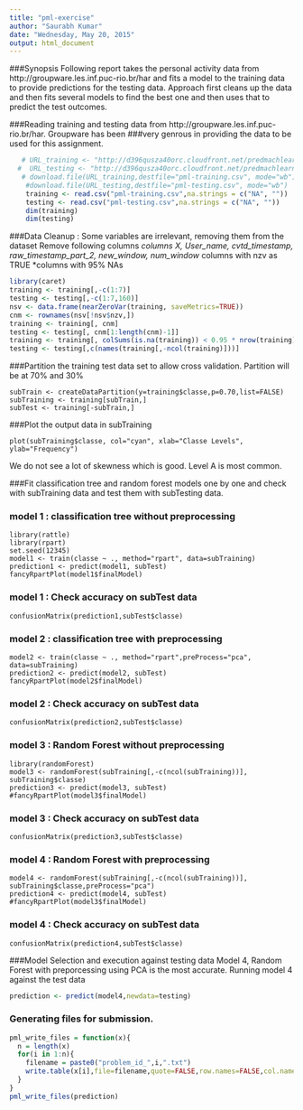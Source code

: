 ```yaml
---
title: "pml-exercise"
author: "Saurabh Kumar"
date: "Wednesday, May 20, 2015"
output: html_document
---
```

###Synopsis
Following report takes the personal activity data from  http://groupware.les.inf.puc-rio.br/har and fits a model to the training data to provide predictions for the testing data. Approach first cleans up the data and then fits several models to find the best one and then uses that to predict the test outcomes.

###Reading training and testing data from http://groupware.les.inf.puc-rio.br/har. Groupware has been
###very genrous in providing the data to be used for this assignment.
```r
   # URL_training <- "http://d396qusza40orc.cloudfront.net/predmachlearn/pml-training.csv"
  #  URL_testing <- "http://d396qusza40orc.cloudfront.net/predmachlearn/pml-testing.csv"
   # download.file(URL_training,destfile="pml-training.csv", mode="wb")
    #download.file(URL_testing,destfile="pml-testing.csv", mode="wb")
    training <- read.csv("pml-training.csv",na.strings = c("NA", ""))
    testing <- read.csv("pml-testing.csv",na.strings = c("NA", ""))
    dim(training)
    dim(testing)
```
###Data Cleanup : Some variables are irrelevant, removing them from the dataset
Remove following columns
*columns X, User_name, cvtd_timestamp, raw_timestamp_part_2, new_window, num_window
*columns with nzv as TRUE
*columns with 95% NAs
```r
library(caret)
training <- training[,-c(1:7)] 
testing <- testing[,-c(1:7,160)]
nsv <- data.frame(nearZeroVar(training, saveMetrics=TRUE))
cnm <- rownames(nsv[!nsv$nzv,])
training <- training[, cnm]
testing <- testing[, cnm[1:length(cnm)-1]]
training <- training[, colSums(is.na(training)) < 0.95 * nrow(training)]
testing <- testing[,c(names(training[,-ncol(training)]))]
```
###Partition the training test data set to allow cross validation. Partition will be at 70% and 30%
```{r.echo=TRUE}
subTrain <- createDataPartition(y=training$classe,p=0.70,list=FALSE)
subTraining <- training[subTrain,]
subTest <- training[-subTrain,]
```
###Plot the output data in subTraining
```{r.echo=TRUE}
plot(subTraining$classe, col="cyan", xlab="Classe Levels", ylab="Frequency")
```
We do not see a lot of skewness which is good. Level A is most common.  

###Fit classification tree and random forest models one by one and check with subTraining data and test them with subTesting data.

### model 1 : classification tree without preprocessing
```{r.echo=TRUE}
library(rattle)
library(rpart)
set.seed(12345)
model1 <- train(classe ~ ., method="rpart", data=subTraining)
prediction1 <- predict(model1, subTest)
fancyRpartPlot(model1$finalModel)
```
### model 1 : Check accuracy on subTest data
```{r.echo=TRUE}
confusionMatrix(prediction1,subTest$classe)
```

### model 2 : classification tree with preprocessing
```{r.echo=TRUE}
model2 <- train(classe ~ ., method="rpart",preProcess="pca", data=subTraining)
prediction2 <- predict(model2, subTest)
fancyRpartPlot(model2$finalModel)
```
### model 2 : Check accuracy on subTest data
```{r.echo=TRUE}

confusionMatrix(prediction2,subTest$classe)
```

### model 3 : Random Forest without preprocessing
```{r.echo=TRUE}
library(randomForest)
model3 <- randomForest(subTraining[,-c(ncol(subTraining))], subTraining$classe)
prediction3 <- predict(model3, subTest)
#fancyRpartPlot(model3$finalModel)
```
### model 3 : Check accuracy on subTest data
```{r.echo=TRUE}

confusionMatrix(prediction3,subTest$classe)
```


### model 4 : Random Forest with preprocessing
```{r.echo=TRUE}
model4 <- randomForest(subTraining[,-c(ncol(subTraining))], subTraining$classe,preProcess="pca")
prediction4 <- predict(model4, subTest)
#fancyRpartPlot(model3$finalModel)
```
### model 4 : Check accuracy on subTest data
```{r.echo=TRUE}
confusionMatrix(prediction4,subTest$classe)
```

###Model Selection and execution against testing data
Model 4, Random Forest with preporcessing using PCA is the most accurate.
Running model 4 against the test data
```r
prediction <- predict(model4,newdata=testing)
```

### Generating files for submission.
```r
pml_write_files = function(x){
  n = length(x)
  for(i in 1:n){
    filename = paste0("problem_id_",i,".txt")
    write.table(x[i],file=filename,quote=FALSE,row.names=FALSE,col.names=FALSE)
  }
}
pml_write_files(prediction)
```